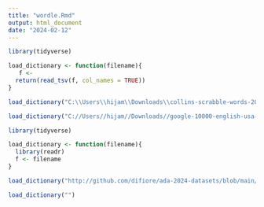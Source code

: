 ```yaml
---
title: "wordle.Rmd"
output: html_document
date: "2024-02-12"
---
```


```r
library(tidyverse)

load_dictionary <- function(filename){
   f <- 
  return(read_tsv(f, col_names = TRUE))
}
```

```r
load_dictionary("C:\\Users\\hijam\\Downloads\\collins-scrabble-words-2019.txt")
```
```r
load_dictionary("C://Users//hijam//Downloads//google-10000-english-usa-no-swears.txt")
```
```r
library(tidyverse)

load_dictionary <- function(filename){
  library(readr)
  f <- filename
}

load_dictionary("http://github.com/difiore/ada-2024-datasets/blob/main/collins-scrabble-words-2019.txt")

load_dictionary("")

```

